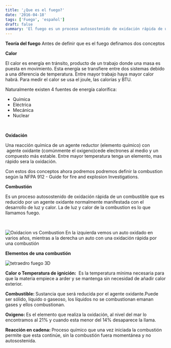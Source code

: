 ```yaml
---
title: '¿Que es el fuego?'
date: '2016-04-18'
tags: ['Fuego', 'español']
draft: false
summary: 'El fuego es un proceso autosostenido de oxidación rápida de un combustible, que libera luz y calor. Se requiere calor, combustible, oxígeno y una reacción en cadena para mantener la combustión.'
---
```


<strong>Teoría del fuego</strong>
Antes de definir que es el fuego definamos dos conceptos

<strong>Calor</strong>

El calor es energía en tránsito, producto de un trabajo donde una masa es puesta en movimiento. Esta energía se transfiere entre dos sistemas debido a una diferencia de temperatura. Entre mayor trabajo haya mayor calor habrá. Para medir el calor se usa el joule, las calorías y BTU.

Naturalmente existen 4 fuentes de energía calorífica:

<ul>
  <li>Química</li>
  <li>Eléctrica</li>
  <li>Mecánica</li>
  <li>Nuclear</li>
</ul>
&nbsp;

<strong>Oxidación</strong>

Una reacción química de un agente reductor (elemento químico) con  agente oxidante (comúnmente el oxigeno)cede electrones al medio y un compuesto más estable. Entre mayor temperatura tenga un elemento, mas rápido sera la oxidación.

Con estos dos conceptos ahora podremos podremos definir la combustion según la NFPA 912 - Guide for fire and explosion Investigations.

<strong>Combustión</strong>

Es un proceso autosostenido de oxidación rápida de un combustible que es reducido por un agente oxidante normalmente manifestada con el desarrollo de luz y calor. La de luz y calor de la combustion es lo que llamamos fuego.

&nbsp;

![Oxidacion vs Combustion](/static/images/content/2023/que-es-el-fuego/Oxidacion-Combustion.jpg)
En la izquierda vemos un auto oxidado en varios años, mientras a la derecha un auto con una oxidación rápida por una combustión

<strong>Elementos de una combustión</strong>

![tetraedro fuego 3D](/static/images/content/2023/que-es-el-fuego/tetraedro_fuego2.png)

<strong>Calor o Temperatura de ignición:</strong>  Es la temperatura mínima necesaria para que la
materia empiece a arder y se mantenga sin necesidad de añadir calor exterior.

<strong>Combustible: </strong>Sustancia que será reducida por el agente oxidante.Puede ser sólido,
líquido o gaseoso, los líquidos no se combustionan emanan gases y ellos combustionan.

<strong>Oxigeno: </strong>Es el elemento que realiza la oxidación, al nivel del mar lo encontramos
al 21% y cuando esta menor del 14% desaparece la llama.

<strong>Reacción en cadena: </strong>Proceso químico que una vez iniciada la combustión permite que
esta continúe, sin la combustión fuera momentánea y no autosostenida.
